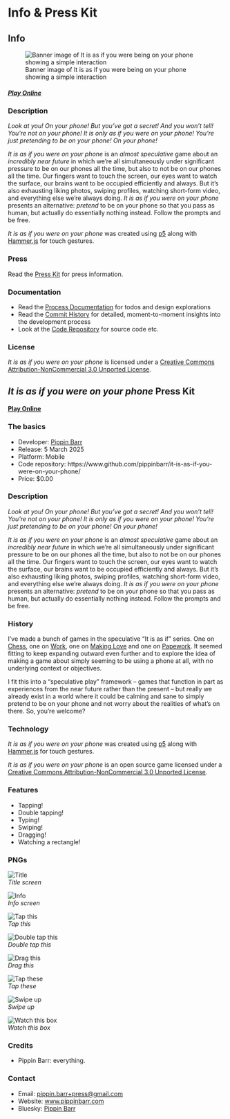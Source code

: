 # Info & Press Kit





## Info

![Banner image of It is as if you were being on your phone showing a simple interaction](./images/it-is-as-if-you-were-on-your-phone-banner.png)

##### [Play Online](../)

### Description

*Look at you! On your phone! But you've got a secret! And you won't tell! You're not on your phone! It is only as if you were on your phone! You're just pretending to be on your phone! On your phone!*

*It is as if you were on your phone* is an *almost speculative* game about an *incredibly near future* in which we're all simultaneously under significant pressure to be on our phones all the time, but also to not be on our phones all the time. Our fingers want to touch the screen, our eyes want to watch the surface, our brains want to be occupied efficiently and always. But it's also exhausting liking photos, swiping profiles, watching short-form video, and everything else we're always doing. *It is as if you were on your phone* presents an alternative: *pretend* to be on your phone so that you pass as human, but actually do essentially nothing instead. Follow the prompts and be free.

*It is as if you were on your phone* was created using [p5](https://p5js.org) along with [Hammer.js](https://hammerjs.github.io/) for touch gestures.

### Press

Read the [Press Kit](../press) for press information.

### Documentation

* Read the [Process Documentation](../process) for todos and design explorations
* Read the [Commit History](https://github.com/pippinbarr/it-is-as-if-you-were-on-your-phone/commits/main) for detailed, moment-to-moment insights into the development process
* Look at the [Code Repository](https://github.com/pippinbarr/it-is-as-if-you-were-on-your-phone) for source code etc.

### License
*It is as if you were on your phone* is licensed under a [Creative Commons Attribution-NonCommercial 3.0 Unported License](http://creativecommons.org/licenses/by-nc/3.0/).
 










## *It is as if you were on your phone* Press Kit

#### [Play Online](https://pippinbarr.com/it-is-as-if-you-were-on-your-phone)

### The basics

* Developer: [Pippin Barr](http://www.pippinbarr.com/)
* Release: 5 March 2025
* Platform: Mobile
* Code repository: https://www.github.com/pippinbarr/it-is-as-if-you-were-on-your-phone/
* Price: $0.00

### Description

*Look at you! On your phone! But you've got a secret! And you won't tell! You're not on your phone! It is only as if you were on your phone! You're just pretending to be on your phone! On your phone!*

*It is as if you were on your phone* is an *almost speculative* game about an *incredibly near future* in which we're all simultaneously under significant pressure to be on our phones all the time, but also to not be on our phones all the time. Our fingers want to touch the screen, our eyes want to watch the surface, our brains want to be occupied efficiently and always. But it's also exhausting liking photos, swiping profiles, watching short-form video, and everything else we're always doing. *It is as if you were on your phone* presents an alternative: *pretend* to be on your phone so that you pass as human, but actually do essentially nothing instead. Follow the prompts and be free.

### History

I've made a bunch of games in the speculative "It is as if" series. One on [Chess](https://pippinbarr.com/it-is-as-if-you-were-playing-chess/info/), one on [Work](https://pippinbarr.com/itisasifyouweredoingwork/info/), one on [Making Love](https://pippinbarr.com/itisasifyouweremakinglove/info/) and one on [Papework](https://pippinbarr.com/it-is-as-if-you-were-doing-paperwork/info/). It seemed fitting to keep expanding outward even further and to explore the idea of making a game about simply seeming to be using a phone at all, with no underlying context or objectives.

I fit this into a "speculative play" framework – games that function in part as experiences from the near future rather than the present – but really we already exist in a world where it could be calming and sane to simply pretend to be on your phone and not worry about the realities of what's on there. So, you're welcome?

### Technology

*It is as if you were on your phone* was created using [p5](https://p5js.org) along with [Hammer.js](https://hammerjs.github.io/) for touch gestures.

*It is as if you were on your phone* is an open source game licensed under a [Creative Commons Attribution-NonCommercial 3.0 Unported License](http://creativecommons.org/licenses/by-nc/3.0/).

### Features

* Tapping!
* Double tapping!
* Typing!
* Swiping!
* Dragging!
* Watching a rectangle!

### PNGs

![Title](./images/title.png)  
*Title screen*

![Info](./images/info.png)  
*Info screen*

![Tap this](./images/tap.png)  
*Tap this*

![Double tap this](./images/double-tap.png)  
*Double tap this*

![Drag this](./images/drag.png)  
*Drag this*

![Tap these](./images/type.png)  
*Tap these*

![Swipe up](./images/swipe.png)  
*Swipe up*

![Watch this box](./images/watch.png)  
*Watch this box*

### Credits

* Pippin Barr: everything.

### Contact

* Email: [pippin.barr+press@gmail.com](mailto:pippin.barr+press@gmail.com)
* Website: [www.pippinbarr.com](http://www.pippinbarr.com/)
* Bluesky: [Pippin Barr](https://bsky.app/profile/pippinbarr.bsky.social)